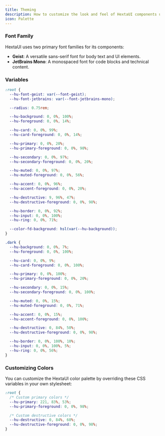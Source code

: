 ```yaml
---
title: Theming
description: How to customize the look and feel of HextaUI components using themes.
icon: Palette
---
```


### Font Family

HextaUI uses two primary font families for its components:

- **Geist**: A versatile sans-serif font for body text and UI elements.
- **JetBrains Mono**: A monospaced font for code blocks and technical content.

### Variables

```css title="app/globals.css"
:root {
  --hu-font-geist: var(--font-geist);
  --hu-font-jetbrains: var(--font-jetbrains-mono);

  --radius: 0.75rem;

  --hu-background: 0, 0%, 100%;
  --hu-foreground: 0, 0%, 14%;

  --hu-card: 0, 0%, 99%;
  --hu-card-foreground: 0, 0%, 14%;

  --hu-primary: 0, 0%, 20%;
  --hu-primary-foreground: 0, 0%, 98%;

  --hu-secondary: 0, 0%, 97%;
  --hu-secondary-foreground: 0, 0%, 20%;

  --hu-muted: 0, 0%, 97%;
  --hu-muted-foreground: 0, 0%, 56%;

  --hu-accent: 0, 0%, 96%;
  --hu-accent-foreground: 0, 0%, 20%;

  --hu-destructive: 9, 96%, 47%;
  --hu-destructive-foreground: 0, 0%, 98%;

  --hu-border: 0, 0%, 92%;
  --hu-input: 0, 0%, 100%;
  --hu-ring: 0, 0%, 71%;

  --color-fd-background: hsl(var(--hu-background));
}

.dark {
  --hu-background: 0, 0%, 7%;
  --hu-foreground: 0, 0%, 100%;

  --hu-card: 0, 0%, 9%;
  --hu-card-foreground: 0, 0%, 100%;

  --hu-primary: 0, 0%, 100%;
  --hu-primary-foreground: 0, 0%, 20%;

  --hu-secondary: 0, 0%, 15%;
  --hu-secondary-foreground: 0, 0%, 100%;

  --hu-muted: 0, 0%, 15%;
  --hu-muted-foreground: 0, 0%, 71%;

  --hu-accent: 0, 0%, 15%;
  --hu-accent-foreground: 0, 0%, 100%;

  --hu-destructive: 0, 84%, 50%;
  --hu-destructive-foreground: 0, 0%, 98%;

  --hu-border: 0, 0%, 100%, 10%;
  --hu-input: 0, 0%, 100%, 5%;
  --hu-ring: 0, 0%, 56%;
}
```

### Customizing Colors

You can customize the HextaUI color palette by overriding these CSS variables in your own stylesheet:

```css title="Custom theme example"
:root {
  /* Custom primary colors */
  --hu-primary: 221, 83%, 53%;
  --hu-primary-foreground: 0, 0%, 98%;

  /* Custom destructive colors */
  --hu-destructive: 0, 84%, 60%;
  --hu-destructive-foreground: 0, 0%, 98%;
}
```

